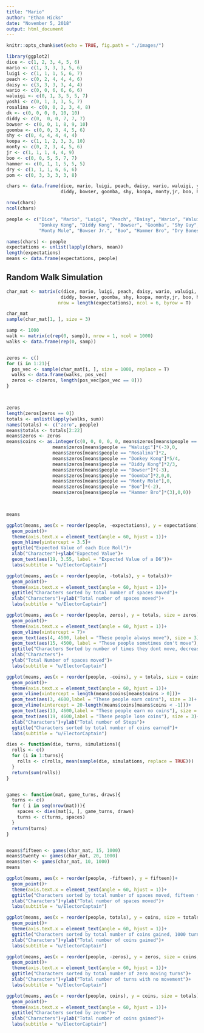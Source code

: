 ```yaml
---
title: "Mario"
author: "Ethan Hicks"
date: "November 5, 2018"
output: html_document
---
```


```r
knitr::opts_chunk$set(echo = TRUE, fig.path = "./images/")
```


```r
library(ggplot2)
dice <- c(1, 2, 3, 4, 5, 6)
mario <- c(1, 3, 3, 3, 5, 6)
luigi <- c(1, 1, 1, 5, 6, 7)
peach <- c(0, 2, 4, 4, 4, 6)
daisy <- c(3, 3, 3, 3, 4, 4)
wario <- c(0, 0, 6, 6, 6, 6)
waluigi <- c(0, 1, 3, 5, 5, 7)
yoshi <- c(0, 1, 3, 3, 5, 7)
rosalina <- c(0, 0, 2, 3, 4, 8)
dk <- c(0, 0, 0, 0, 10, 10)
diddy <- c(0,  0, 0, 7, 7, 7)
bowser <- c(0, 0, 1, 8, 9, 10)
goomba <- c(0, 0, 3, 4, 5, 6)
shy <- c(0, 4, 4, 4, 4, 4)
koopa <- c(1, 1, 2, 3, 3, 10)
monty <- c(0, 2, 3, 4, 5, 6)
jr <- c(1, 1, 1, 4, 4, 9)
boo <- c(0, 0, 5, 5, 7, 7)
hammer <- c(0, 1, 1, 5, 5, 5)
dry <- c(1, 1, 1, 6, 6, 6)
pom <- c(0, 3, 3, 3, 3, 8)

chars <- data.frame(dice, mario, luigi, peach, daisy, wario, waluigi, yoshi, rosalina, dk, 
                    diddy, bowser, goomba, shy, koopa, monty,jr, boo, hammer, dry, pom)

nrow(chars)
ncol(chars)

people <- c("Dice", "Mario", "Luigi", "Peach", "Daisy", "Wario", "Waluigi", "Yoshi", "Rosalina", 
            "Donkey Kong", "Diddy Kong", "Bowser", "Goomba", "Shy Guy", "Koopa Troopa", 
            "Monty Mole", "Bowser Jr.", "Boo", "Hammer Bro", "Dry Bones", "Pom Pom")

names(chars) <- people
expectations <- unlist(lapply(chars, mean))
length(expectations)
means <- data.frame(expectations, people)
```

## Random Walk Simulation

```r
char_mat <- matrix(c(dice, mario, luigi, peach, daisy, wario, waluigi, yoshi, rosalina, dk, 
                    diddy, bowser, goomba, shy, koopa, monty,jr, boo, hammer, dry, pom), 
                   nrow = length(expectations), ncol = 6, byrow = T)

char_mat
sample(char_mat[1, ], size = 3)

samp <- 1000
walk <- matrix(c(rep(0, samp)), nrow = 1, ncol = 1000)
walks <- data.frame(rep(0, samp))


zeros <- c()
for (i in 1:21){
  pos_vec <- sample(char_mat[i, ], size = 1000, replace = T)
  walks <- data.frame(walks, pos_vec)
  zeros <- c(zeros, length(pos_vec[pos_vec == 0]))
}



zeros
length(zeros[zeros == 0])
totals <- unlist(lapply(walks, sum))
names(totals) <- c("zero", people)
means$totals <- totals[2:22]
means$zeros <- zeros
means$coins <- as.integer(c(0, 0, 0, 0, 0, means$zeros[means$people == "Wario"]*(-2), 
                 means$zeros[means$people == "Waluigi"]*(-3),0,
                 means$zeros[means$people == "Rosalina"]*2,
                 means$zeros[means$people == "Donkey Kong"]*5/4,
                 means$zeros[means$people == "Diddy Kong"]*2/3,
                 means$zeros[means$people == "Bowser"]*(-3),
                 means$zeros[means$people == "Goomba"]*2,0,0,
                 means$zeros[means$people == "Monty Mole"],0,
                 means$zeros[means$people == "Boo"]*(-2),
                 means$zeros[means$people == "Hammer Bro"]*(3),0,0))
                 


means
```

```r
ggplot(means, aes(x = reorder(people, -expectations), y = expectations))+
  geom_point()+
  theme(axis.text.x = element_text(angle = 60, hjust = 1))+
  geom_hline(yintercept = 3.5)+
  ggtitle("Expected Value of each Dice Roll")+
  xlab("Character")+ylab("Expected Value")+
  geom_text(aes(19, 3.55, label = "Expected Value of a D6"))+
  labs(subtitle = "u/ElectorCaptain")
```

```r
ggplot(means, aes(x = reorder(people, -totals), y = totals))+
  geom_point()+
  theme(axis.text.x = element_text(angle = 60, hjust = 1))+
  ggtitle("Characters sorted by total number of spaces moved")+
  xlab("Characters")+ylab("Total number of spaces moved")+
  labs(subtitle = "u/ElectorCaptain")
```

```r
ggplot(means, aes(x = reorder(people, zeros), y = totals, size = zeros))+
  geom_point()+
  theme(axis.text.x = element_text(angle = 60, hjust = 1))+
  geom_vline(xintercept = 7)+
  geom_text(aes(4, 4500, label = "These people always move"), size = 3)+
  geom_text(aes(15, 4500, label = "These people sometimes don't move"), size = 3)+
  ggtitle("Characters Sorted by number of times they dont move, decreasing")+
  xlab("Characters")+
  ylab("Total Number of spaces moved")+
  labs(subtitle = "u/ElectorCaptain")
```

```r
ggplot(means, aes(x = reorder(people, -coins), y = totals, size = coins))+
  geom_point()+
  theme(axis.text.x = element_text(angle = 60, hjust = 1))+
  geom_vline(xintercept = length(means$coins[means$coins > 0]))+
  geom_text(aes(3, 4600,label = "These people earn coins"), size = 3)+
  geom_vline(xintercept = 20-length(means$coins[means$coins < -1]))+
  geom_text(aes(13, 4600,label = "These people earn no coins"), size = 3)+
  geom_text(aes(19, 4600,label = "These people lose coins"), size = 3)+
  xlab("Characters")+ylab("Total number of Steps")+
  ggtitle("Characters sorted by total number of coins earned")+
  labs(subtitle = "u/ElectorCaptain")
```

```r
dies <- function(die, turns, simulations){
  rolls <- c()
  for (i in 1:turns){
    rolls <- c(rolls, mean(sample(die, simulations, replace = TRUE)))
  }
  return(sum(rolls))
}


games <- function(mat, game_turns, draws){
  turns <- c()
  for ( i in seq(nrow(mat))){
    spaces <- dies(mat[i, ], game_turns, draws)
    turns <- c(turns, spaces)
  }
  return(turns)
}


means$fifteen <- games(char_mat, 15, 1000)
means$twenty <- games(char_mat, 20, 1000)
means$ten <- games(char_mat, 10, 1000)
means

ggplot(means, aes(x = reorder(people, -fifteen), y = fifteen))+
  geom_point()+
  theme(axis.text.x = element_text(angle = 60, hjust = 1))+
  ggtitle("Characters sorted by total number of spaces moved, fifteen turns")+
  xlab("Characters")+ylab("Total number of spaces moved")+
  labs(subtitle = "u/ElectorCaptain")
```

```r
ggplot(means, aes(x = reorder(people, totals), y = coins, size = totals))+
  geom_point()+
  theme(axis.text.x = element_text(angle = 60, hjust = 1))+
  ggtitle("Characters sorted by total number of coins gained, 1000 turns")+
  xlab("Characters")+ylab("Total number of coins gained")+
  labs(subtitle = "u/ElectorCaptain")
```

```r
ggplot(means, aes(x = reorder(people, -zeros), y = zeros, size = coins, color = totals))+
  geom_point()+
  theme(axis.text.x = element_text(angle = 60, hjust = 1))+
  ggtitle("Characters sorted by total number of zero moving turns")+
  xlab("Characters")+ylab("Total number of turns with no movement")+
  labs(subtitle = "u/ElectorCaptain")
```

```r
ggplot(means, aes(x = reorder(people, coins), y = coins, size = totals))+
  geom_point()+
  theme(axis.text.x = element_text(angle = 60, hjust = 1))+
  ggtitle("Characters sorted by zeros")+
  xlab("Characters")+ylab("Total number of coins gained")+
  labs(subtitle = "u/ElectorCaptain")
```

